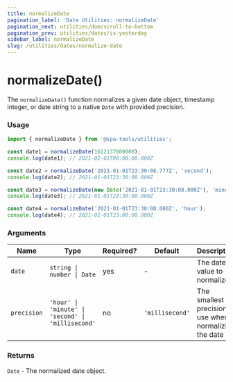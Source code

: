 ```yaml
---
title: normalizeDate
pagination_label: 'Date Utilities: normalizeDate'
pagination_next: utilities/dom/scroll-to-bottom
pagination_prev: utilities/dates/is-yesterday
sidebar_label: normalizeDate
slug: /utilities/dates/normalize-date
---
```



<PackageCaption packageName='@spa-tools/utilities' />

# normalizeDate()

The `normalizeDate()` function normalizes a given date object,
timestamp integer, or date string to a native `Date` with provided precision.

### Usage

```ts
import { normalizeDate } from '@spa-tools/utilities';

const date1 = normalizeDate(1612137600000);
console.log(date1); // 2021-02-01T00:00:00.000Z

const date2 = normalizeDate('2021-01-01T23:30:08.777Z', 'second');
console.log(date2); // 2021-01-01T23:30:08.000Z

const date3 = normalizeDate(new Date('2021-01-01T23:30:08.000Z'), 'minute');
console.log(date3); // 2021-01-01T23:30:00.000Z

const date4 = normalizeDate('2021-01-01T23:30:08.000Z', 'hour');
console.log(date4); // 2021-01-01T23:00:00.000Z
```

### Arguments

| Name        | Type                                              | Required? | Default         | Description                                             |
| ----------- | ------------------------------------------------- | --------- | --------------- | ------------------------------------------------------- |
| `date`      | `string \| number \| Date`                        | yes       | -               | The date value to normalize                             |
| `precision` | `'hour' \| 'minute' \| 'second' \| 'millisecond'` | no        | `'millisecond'` | The smallest precision to use when normalizing the date |

### Returns

`Date` - The normalized date object.
